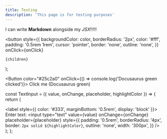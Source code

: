 ```yaml
---
title: Testing
description: 'This page is for testing purposes'
---
```


I can write **Markdown** alongside my _JSX_!!!!!

  <button
    style={{
      backgroundColor: color,
      borderRadius: '2px',
      color: '#fff',
      padding: '0.5rem 1rem',
      cursor: 'pointer',
      border: 'none',
      outline: 'none',
    }}
    onClick={onClick}
  >
    {children}
  </button>
);

<Button color="#25c2a0" onClick={() => console.log('Docusaurus green clicked')}>
  Click me (Docusaurus green)
</Button>


const TextInput = ({ value, onChange, placeholder, highlightColor }) => {
  return (
    <div>
      <label style={{ color: '#333', marginBottom: '0.5rem', display: 'block' }}>
        Enter text:
      </label>
      <input
        type="text"
        value={value}
        onChange={onChange}
        placeholder={placeholder}
        style={{
          padding: '0.5rem',
          borderRadius: '4px',
          border: `2px solid ${highlightColor}`,
          outline: 'none',
          width: '300px',
        }}
      />
    </div>
  );
};

<TextInput
    value={inputValue}
    onChange={handleInputChange}
    placeholder="Type here"
    highlightColor="#25c2a0"
/>
